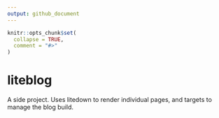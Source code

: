 ```yaml
---
output: github_document
---
```


<!-- README.md is generated from README.Rmd. Please edit that file -->

```r
knitr::opts_chunk$set(
  collapse = TRUE,
  comment = "#>"
)
```

# liteblog

<!-- badges: start -->
<!-- badges: end -->

A side project. Uses litedown to render individual pages, and targets to manage the blog build.
